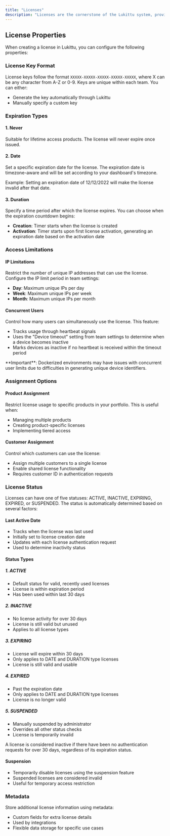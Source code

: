 ```yaml
---
title: "Licenses"
description: "Licenses are the cornerstone of the Lukittu system, providing access control to your software. Without a valid license, users cannot access your software. License keys enable you to track software usage and prevent unauthorized access."
---
```


## License Properties

When creating a license in Lukittu, you can configure the following properties:

### License Key Format

License keys follow the format `XXXXX-XXXXX-XXXXX-XXXXX-XXXXX`, where X can be any character from A-Z or 0-9. Keys are unique within each team. You can either:

-   Generate the key automatically through Lukittu
-   Manually specify a custom key

### Expiration Types

#### 1. Never

Suitable for lifetime access products. The license will never expire once issued.

#### 2. Date

Set a specific expiration date for the license. The expiration date is timezone-aware and will be set according to your dashboard's timezone.

<Info>
    Example: Setting an expiration date of 12/12/2022 will make the license
    invalid after that date.
</Info>

#### 3. Duration

Specify a time period after which the license expires. You can choose when the expiration countdown begins:

-   **Creation**: Timer starts when the license is created
-   **Activation**: Timer starts upon first license activation, generating an expiration date based on the activation date

### Access Limitations

#### IP Limitations

Restrict the number of unique IP addresses that can use the license. Configure the IP limit period in team settings:

-   **Day**: Maximum unique IPs per day
-   **Week**: Maximum unique IPs per week
-   **Month**: Maximum unique IPs per month

#### Concurrent Users

Control how many users can simultaneously use the license. This feature:

-   Tracks usage through heartbeat signals
-   Uses the "Device timeout" setting from team settings to determine when a device becomes inactive
-   Marks devices as inactive if no heartbeat is received within the timeout period

<Warning>
    **Important**: Dockerized environments may have issues with concurrent user
    limits due to difficulties in generating unique device identifiers.
</Warning>

### Assignment Options

#### Product Assignment

Restrict license usage to specific products in your portfolio. This is useful when:

-   Managing multiple products
-   Creating product-specific licenses
-   Implementing tiered access

#### Customer Assignment

Control which customers can use the license:

-   Assign multiple customers to a single license
-   Enable shared license functionality
-   Requires customer ID in authentication requests

### License Status

Licenses can have one of five statuses: ACTIVE, INACTIVE, EXPIRING, EXPIRED, or SUSPENDED. The status is automatically determined based on several factors:

#### Last Active Date

-   Tracks when the license was last used
-   Initially set to license creation date
-   Updates with each license authentication request
-   Used to determine inactivity status

#### Status Types

##### 1. ACTIVE

-   Default status for valid, recently used licenses
-   License is within expiration period
-   Has been used within last 30 days

##### 2. INACTIVE

-   No license activity for over 30 days
-   License is still valid but unused
-   Applies to all license types

##### 3. EXPIRING

-   License will expire within 30 days
-   Only applies to DATE and DURATION type licenses
-   License is still valid and usable

##### 4. EXPIRED

-   Past the expiration date
-   Only applies to DATE and DURATION type licenses
-   License is no longer valid

##### 5. SUSPENDED

-   Manually suspended by administrator
-   Overrides all other status checks
-   License is temporarily invalid

<Note>
    A license is considered inactive if there have been no authentication
    requests for over 30 days, regardless of its expiration status.
</Note>

#### Suspension

-   Temporarily disable licenses using the suspension feature
-   Suspended licenses are considered invalid
-   Useful for temporary access restriction

### Metadata

Store additional license information using metadata:

-   Custom fields for extra license details
-   Used by integrations
-   Flexible data storage for specific use cases
